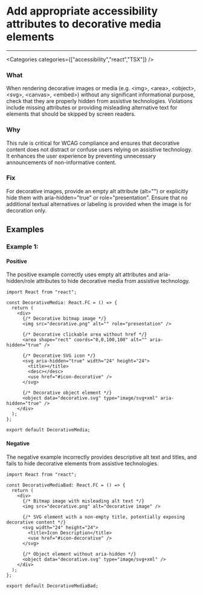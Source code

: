 

# Add appropriate accessibility attributes to decorative media elements

<Severity severity={SeverityLevels.MEDIUM} />

---

<Categories categories={["accessibility","react","TSX"]} />

### What
When rendering decorative images or media (e.g. &lt;img&gt;, &lt;area&gt;, &lt;object&gt;, &lt;svg&gt;, &lt;canvas&gt;, &lt;embed&gt;) without any significant informational purpose, check that they are properly hidden from assistive technologies. Violations include missing attributes or providing misleading alternative text for elements that should be skipped by screen readers.

### Why
This rule is critical for WCAG compliance and ensures that decorative content does not distract or confuse users relying on assistive technology. It enhances the user experience by preventing unnecessary announcements of non-informative content.

### Fix
For decorative images, provide an empty alt attribute (alt="") or explicitly hide them with aria-hidden="true" or role="presentation". Ensure that no additional textual alternatives or labeling is provided when the image is for decoration only.

## Examples

### Example 1:

<!-- #example -->

#### Positive

<!-- #example_positive_description -->
The positive example correctly uses empty alt attributes and aria-hidden/role attributes to hide decorative media from assistive technology.

<!-- #example_positive_code -->
```tsx
import React from "react";

const DecorativeMedia: React.FC = () => {
  return (
    <div>
      {/* Decorative bitmap image */}
      <img src="decorative.png" alt="" role="presentation" />

      {/* Decorative clickable area without href */}
      <area shape="rect" coords="0,0,100,100" alt="" aria-hidden="true" />

      {/* Decorative SVG icon */}
      <svg aria-hidden="true" width="24" height="24">
        <title></title>
        <desc></desc>
        <use href="#icon-decorative" />
      </svg>

      {/* Decorative object element */}
      <object data="decorative.svg" type="image/svg+xml" aria-hidden="true" />
    </div>
  );
};

export default DecorativeMedia;
```

#### Negative

<!-- #example_negative_description -->
The negative example incorrectly provides descriptive alt text and titles, and fails to hide decorative elements from assistive technologies.

<!-- #example_negative_code -->
```tsx
import React from "react";

const DecorativeMediaBad: React.FC = () => {
  return (
    <div>
      {/* Bitmap image with misleading alt text */}
      <img src="decorative.png" alt="decorative image" />

      {/* SVG element with a non-empty title, potentially exposing decorative content */}
      <svg width="24" height="24">
        <title>Icon Description</title>
        <use href="#icon-decorative" />
      </svg>

      {/* Object element without aria-hidden */}
      <object data="decorative.svg" type="image/svg+xml" />
    </div>
  );
};

export default DecorativeMediaBad;
```